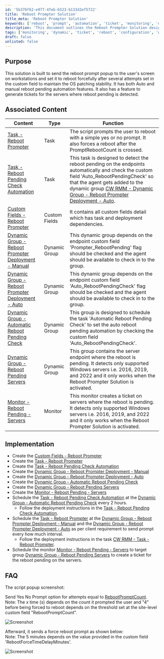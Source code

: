 ```yaml
---
id: '5b376f62-e977-4feb-b523-b133d2ef5722'
title: 'Reboot Prompter Solution'
title_meta: 'Reboot Prompter Solution'
keywords: ['reboot', 'prompt', 'automation', 'ticket', 'monitoring', 'dynamic', 'group']
description: 'This document outlines the Reboot Prompter Solution designed to send reboot prompts to users on workstations, enforce automatic reboots after a specified number of attempts, and generate tickets for servers with pending reboots. It includes both automatic and manual reboot features to ensure OS patching stability.'
tags: ['monitoring', 'dynamic', 'ticket', 'reboot', 'configuration', 'windows', 'setup']
draft: false
unlisted: false
---
```

## Purpose

This solution is built to send the reboot prompt popup to the user's screen on workstations and set it to reboot forcefully after several attempts set in the custom field to maintain the OS patching stability. It has both Auto and manual reboot pending automation features. It also has a feature to generate tickets for the servers where reboot pending is detected.

## Associated Content

| Content                                                                                       | Type          | Function                                                                                                                                                                                                                                            |
|-----------------------------------------------------------------------------------------------|---------------|-----------------------------------------------------------------------------------------------------------------------------------------------------------------------------------------------------------------------------------------------------|
| [Task - Reboot Prompter](https://proval.itglue.com/DOC-5078775-15298948)                   | Task          | The script prompts the user to reboot with a simple yes or no prompt. It also forces a reboot after the PromptRebootCount is crossed.                                                                                                           |
| [Task - Reboot Pending Check Automation](https://proval.itglue.com/DOC-5078775-15317845)    | Task          | This task is designed to detect the reboot pending on the endpoints automatically and check the custom field 'Auto_RebootPendingCheck' so that the agent gets added to the dynamic group [CW RMM - Dynamic Group - Reboot Prompter Deployment - Auto](https://proval.itglue.com/DOC-5078775-15317821). |
| [Custom Fields - Reboot Prompter](https://proval.itglue.com/DOC-5078775-15298950)           | Custom Fields | It contains all custom fields detail which has task and deployment dependencies.                                                                                                                                                                 |
| [Dynamic Group - Reboot Prompter Deployment - Manual](https://proval.itglue.com/DOC-5078775-15298947) | Dynamic Group | This dynamic group depends on the endpoint custom field 'Prompter_RebootPending' flag should be checked and the agent should be available to check in to the group.                                                                                 |
| [Dynamic Group - Reboot Prompter Deployment - Auto](https://proval.itglue.com/DOC-5078775-15317821) | Dynamic Group | This dynamic group depends on the endpoint custom field 'Auto_RebootPendingCheck' flag should be checked and the agent should be available to check in to the group.                                                                                 |
| [Dynamic Group - Automatic Reboot Pending Check](https://proval.itglue.com/DOC-5078775-15317846) | Dynamic Group | This group is designed to schedule the task 'Automatic Reboot Pending Check' to set the auto reboot pending automation by checking the custom field 'Auto_RebootPendingCheck'.                                                                         |
| [Dynamic Group - Reboot Pending Servers](https://proval.itglue.com/DOC-5078775-15488656)    | Dynamic Group | This group contains the server endpoint where the reboot is pending. It detects only supported Windows servers i.e. 2016, 2019, and 2022 and it only works when the Reboot Prompter Solution is activated.                                          |
| [Monitor - Reboot Pending - Servers](https://proval.itglue.com/DOC-5078775-15488664)        | Monitor       | This monitor creates a ticket on servers where the reboot is pending. It detects only supported Windows servers i.e. 2016, 2019, and 2022 and it only works when the Reboot Prompter Solution is activated.                                          |

## Implementation

- Create the [Custom Fields - Reboot Prompter](https://proval.itglue.com/DOC-5078775-15298950)
- Create the [Task - Reboot Prompter](https://proval.itglue.com/DOC-5078775-15298948)
- Create the [Task - Reboot Pending Check Automation](https://proval.itglue.com/DOC-5078775-15317845)
- Create the [Dynamic Group - Reboot Prompter Deployment - Manual](https://proval.itglue.com/DOC-5078775-15298947)
- Create the [Dynamic Group - Reboot Prompter Deployment - Auto](https://proval.itglue.com/DOC-5078775-15317821)
- Create the [Dynamic Group - Automatic Reboot Pending Check](https://proval.itglue.com/DOC-5078775-15317846)
- Create the [Dynamic Group - Reboot Pending Servers](https://proval.itglue.com/DOC-5078775-15488656)
- Create the [Monitor - Reboot Pending - Servers](https://proval.itglue.com/DOC-5078775-15488664)
- Schedule the [Task - Reboot Pending Check Automation](https://proval.itglue.com/DOC-5078775-15317845) at the [Dynamic Group - Automatic Reboot Pending Check](https://proval.itglue.com/DOC-5078775-15317846) every 2 hours.
  - Follow the deployment instructions in the [Task - Reboot Pending Check Automation](https://proval.itglue.com/DOC-5078775-15317845).
- Schedule the [Task - Reboot Prompter](https://proval.itglue.com/DOC-5078775-15298948) at the [Dynamic Group - Reboot Prompter Deployment - Manual](https://proval.itglue.com/DOC-5078775-15298947) and the [Dynamic Group - Reboot Prompter Deployment - Auto](https://proval.itglue.com/DOC-5078775-15317821) as per client requirement to send prompt every how much interval.
  - Follow the deployment instructions in the task [CW RMM - Task - Reboot Prompter](https://proval.itglue.com/DOC-5078775-15298948).
- Schedule the monitor [Monitor - Reboot Pending - Servers](https://proval.itglue.com/DOC-5078775-15488664) to target group [Dynamic Group - Reboot Pending Servers](https://proval.itglue.com/DOC-5078775-15488656) to create a ticket for the reboot pending on the servers.

## FAQ

The script popup screenshot:

Send Yes No Prompt option for attempts equal to [RebootPromptCount](http://RebootPromptCount).  
Note: The x time (s) depends on the count it prompted the user and "4" before being forced to reboot depends on the threshold set at the site-level custom field "RebootPromptCount".

![Screenshot](../../static/img/Reboot-Prompter/image_68.png)

Afterward, it sends a force reboot prompt as shown below:  
Note: The 5 minutes depends on the value provided in the custom field 'RebootForceTimeDelayMinutes'.

![Screenshot](../../static/img/Reboot-Prompter/image_69.png)











